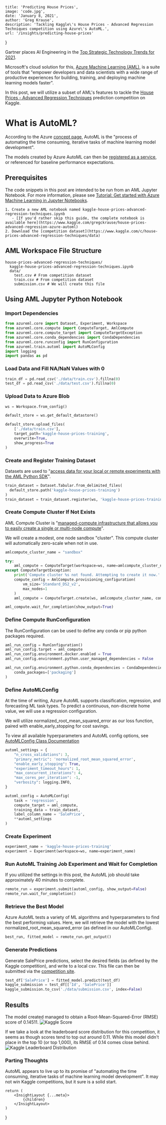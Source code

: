 
    title: 'Predicting House Prices',
    image: 'code.jpg',
    date: 'January 8, 2021',
    author: 'Greg Krause',
    description: 'Tackling Kaggle\'s House Prices - Advanced Regression Techniques competition using Azure\'s AutoML.',
    url: '/insights/predicting-house-prices'
}

Gartner places AI Engineering in the [Top Strategic Technology Trends for 2021](https://www.gartner.com/smarterwithgartner/gartner-top-strategic-technology-trends-for-2021/).

Microsoft's cloud solution for this, [Azure Machine Learning \(AML\)](https://azure.microsoft.com/en-us/services/machine-learning/), is a suite of tools that "empower developers and data scientists with a wide range of productive experiences for building, training, and deploying machine learning models faster".

In this post, we will utilize a subset of AML's features to tackle the [House Prices - Advanced Regression Techniques](https://www.kaggle.com/c/house-prices-advanced-regression-techniques) prediction competition on Kaggle.

# What is AutoML?

According to the Azure [concept page](https://docs.microsoft.com/en-us/azure/machine-learning/concept-automated-ml), AutoML is the "process of automating the time consuming, iterative tasks of machine learning model development".

The models created by Azure AutoML can then be [registered as a service](https://docs.microsoft.com/en-us/azure/machine-learning/how-to-deploy-and-where?tabs=azcli), or referenced for baseline performance expectations.

## Prerequisites

The code snippets in this post are intended to be run from an AML Jupyter Notebook. For more information, please see [Tutorial: Get started with Azure Machine Learning in Jupyter Notebooks](https://docs.microsoft.com/en-us/azure/machine-learning/tutorial-1st-experiment-sdk-setup).

    1. Create a new AML notebook named kaggle-house-prices-advanced-regression-techniques.ipynb
       - [If you'd rather skip this guide, the complete notebook is available here](https://www.kaggle.com/gregckrause/house-prices-advanced-regression-azure-automl)
    2. Download the [competition dataset](https://www.kaggle.com/c/house-prices-advanced-regression-techniques/data)

## AML Workspace File Structure

```
house-prices-advanced-regression-techniques/
  kaggle-house-prices-advanced-regression-techniques.ipynb
  data/
    test.csv # From competition dataset
    train.csv # From competition dataset
    submission.csv # We will create this file
```

## Using AML Jupyter Python Notebook

### Import Dependencies

```python
from azureml.core import Dataset, Experiment, Workspace
from azureml.core.compute import ComputeTarget, AmlCompute
from azureml.core.compute_target import ComputeTargetException
from azureml.core.conda_dependencies import CondaDependencies
from azureml.core.runconfig import RunConfiguration
from azureml.train.automl import AutoMLConfig
import logging
import pandas as pd
```

### Load Data and Fill NA/NaN Values with 0

```python
train_df = pd.read_csv('./data/train.csv').fillna(0)
test_df = pd.read_csv('./data/test.csv').fillna(0)
```

### Upload Data to Azure Blob

```python
ws = Workspace.from_config()

default_store = ws.get_default_datastore() 

default_store.upload_files(
    ['./data/train.csv'], 
    target_path='kaggle-house-prices-training', 
    overwrite=True, 
    show_progress=True
)
```

### Create and Register Training Dataset

Datasets are used to "[access data for your local or remote experiments with the AML Python SDK](https://docs.microsoft.com/en-us/azure/machine-learning/how-to-create-register-datasets)".

```python
train_dataset = Dataset.Tabular.from_delimited_files(
  default_store.path('kaggle-house-prices-training')
)
train_dataset = train_dataset.register(ws, 'kaggle-house-prices-training')
```

### Create Compute Cluster If Not Exists

AML Compute Cluster is "[managed-compute infrastructure that allows you to easily create a single or multi-node compute](https://docs.microsoft.com/en-us/azure/machine-learning/how-to-create-attach-compute-cluster?tabs=python)".

We will create a modest, one node sandbox "cluster". This compute cluster will automatically zero-scale when not in use.

```python
amlcompute_cluster_name = "sandbox"

try:
    aml_compute = ComputeTarget(workspace=ws, name=amlcompute_cluster_name)
except ComputeTargetException:
    print('Compute cluster %s not found. Attempting to create it now.' % amlcompute_cluster_name)
    compute_config = AmlCompute.provisioning_configuration(
        vm_size='Standard_DS2_v2',
        max_nodes=1
    )
    aml_compute = ComputeTarget.create(ws, amlcompute_cluster_name, compute_config)

aml_compute.wait_for_completion(show_output=True)
```

### Define Compute RunConfiguration

The RunConfiguration can be used to define any conda or pip python packages required.

```python
aml_run_config = RunConfiguration()
aml_run_config.target = aml_compute
aml_run_config.environment.docker.enabled = True
aml_run_config.environment.python.user_managed_dependencies = False

aml_run_config.environment.python.conda_dependencies = CondaDependencies.create(
    conda_packages=['packaging']
)
```

### Define AutoMLConfig

At the time of writing, Azure AutoML supports classification, regression, and forecasting ML task types. To predict a continuous, non-discrete home value, we will use a regression configuration.

We will utilize normalized_root_mean_squared_error as our loss function, paired with enable_early_stopping for cost savings.

To view all available hyperparameters and AutoML config options, see [AutoMLConfig Class Documentation](https://docs.microsoft.com/en-us/python/api/azureml-train-automl-client/azureml.train.automl.automlconfig.automlconfig?view=azure-ml-py)

```python
automl_settings = {
    "n_cross_validations": 3,
    "primary_metric": 'normalized_root_mean_squared_error',
    "enable_early_stopping": True, 
    "experiment_timeout_hours": 1,
    "max_concurrent_iterations": 4,
    "max_cores_per_iteration": -1,
    "verbosity": logging.INFO,
}

automl_config = AutoMLConfig(
    task = 'regression',
    compute_target = aml_compute,
    training_data = train_dataset,
    label_column_name = 'SalePrice',
    **automl_settings
)
```

### Create Experiment

```python
experiment_name = 'kaggle-house-prices-training'
experiment = Experiment(workspace=ws, name=experiment_name)
```

### Run AutoML Training Job Experiment and Wait for Completion

If you utilized the settings in this post, the AutoML job should take approximately 40 minutes to complete.

```python
remote_run = experiment.submit(automl_config, show_output=False)
remote_run.wait_for_completion()
```

### Retrieve the Best Model

Azure AutoML tests a variety of ML algorithms and hyperparameters to find the best performing values.
Here, we will retrieve the model with the lowest normalized_root_mean_squared_error (as defined in our AutoMLConfig).

```python
best_run, fitted_model = remote_run.get_output()
```

### Generate Predictions

Generate SalePrice predictions, select the desired fields (as defined by the Kaggle competition), and write to a local csv.
This file can then be submitted via the [competition site](https://www.kaggle.com/c/house-prices-advanced-regression-techniques).

```python
test_df['SalePrice'] = fitted_model.predict(test_df)
kaggle_submission = test_df[['Id', 'SalePrice']]
kaggle_submission.to_csv('./data/submission.csv', index=False)
```

## Results

The model created managed to obtain a Root-Mean-Squared-Error (RMSE) score of 0.14511.
![Kaggle Score](/assets/insights/2021-01-08-predicting-house-prices/kaggle-score.jpg)

If we take a look at the leaderboard score distribution for this competition, it seems as though scores tend to top out around 0.11. While this model didn't place in the top 10 (or top 1,000), its RMSE of 0.14 comes close behind.
![Kaggle Leaderboard Distribution](/assets/insights/2021-01-08-predicting-house-prices/kaggle-leaderboard-distribution.jpg)

### Parting Thoughts

AutoML appears to live up to its promise of "automating the time consuming, iterative tasks of machine learning model development". It may not win Kaggle competitions, but it sure is a solid start.

    return (
        <InsightLayout {...meta}>
            {children}
        </InsightLayout>
    )
}
